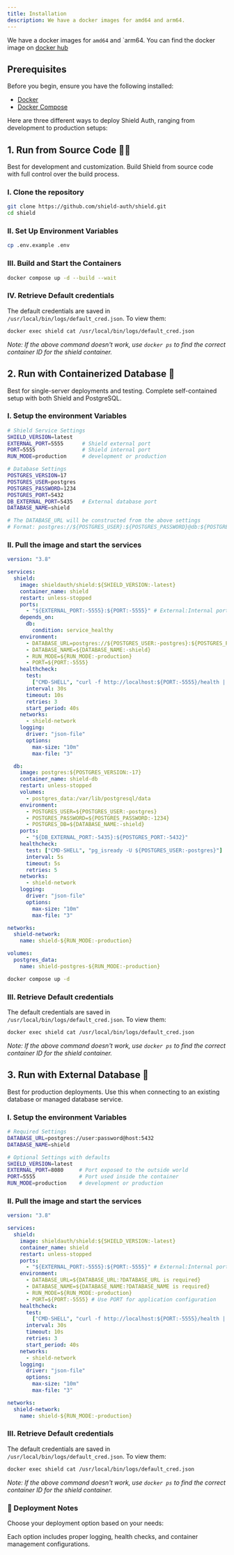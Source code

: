 ```yaml
---
title: Installation
description: We have a docker images for amd64 and arm64.
---
```


We have a docker images for `amd64` and `arm64. You can find the docker image on [docker hub](https://hub.docker.com/r/shieldauth/shield)


## Prerequisites

Before you begin, ensure you have the following installed:

- [Docker](https://docs.docker.com/get-docker/)
- [Docker Compose](https://docs.docker.com/compose/install/)

Here are three different ways to deploy Shield Auth, ranging from development to
production setups:

## 1. Run from Source Code 👨‍💻

Best for development and customization. Build Shield from source code with full
control over the build process.

<Accordions>
<Accordion title="Detailed building steps" id="build-from-source">

### I. Clone the repository

```bash title="terminal"
git clone https://github.com/shield-auth/shield.git
cd shield
```

### II. Set Up Environment Variables

```bash title="terminal"
cp .env.example .env
```

### III. Build and Start the Containers

```bash title="terminal"
docker compose up -d --build --wait
```

### IV. Retrieve Default credentials

The default credentials are saved in `/usr/local/bin/logs/default_cred.json`.
To view them:

```bash title="terminal"
docker exec shield cat /usr/local/bin/logs/default_cred.json
```

_Note: If the above command doesn't work, use `docker ps` to find the correct
container ID for the shield container._

</Accordion>
</Accordions>

## 2. Run with Containerized Database 🐳

Best for single-server deployments and testing. Complete self-contained setup
with both Shield and PostgreSQL.

<Accordions>
<Accordion title="Detailed running steps" id="run-from-docker-image">

### I. Setup the environment Variables

```bash title=".env"
# Shield Service Settings
SHIELD_VERSION=latest
EXTERNAL_PORT=5555      # Shield external port
PORT=5555               # Shield internal port
RUN_MODE=production     # development or production

# Database Settings
POSTGRES_VERSION=17
POSTGRES_USER=postgres
POSTGRES_PASSWORD=1234
POSTGRES_PORT=5432
DB_EXTERNAL_PORT=5435   # External database port
DATABASE_NAME=shield

# The DATABASE_URL will be constructed from the above settings
# Format: postgres://${POSTGRES_USER}:${POSTGRES_PASSWORD}@db:${POSTGRES_PORT}
```

### II. Pull the image and start the services

```yaml title="docker-compose.yml"
version: "3.8"

services:
  shield:
    image: shieldauth/shield:${SHIELD_VERSION:-latest}
    container_name: shield
    restart: unless-stopped
    ports:
      - "${EXTERNAL_PORT:-5555}:${PORT:-5555}" # External:Internal port mapping
    depends_on:
      db:
        condition: service_healthy
    environment:
      - DATABASE_URL=postgres://${POSTGRES_USER:-postgres}:${POSTGRES_PASSWORD:-1234}@db:${POSTGRES_PORT:-5432}
      - DATABASE_NAME=${DATABASE_NAME:-shield}
      - RUN_MODE=${RUN_MODE:-production}
      - PORT=${PORT:-5555}
    healthcheck:
      test:
        ["CMD-SHELL", "curl -f http://localhost:${PORT:-5555}/health || exit 1"]
      interval: 30s
      timeout: 10s
      retries: 3
      start_period: 40s
    networks:
      - shield-network
    logging:
      driver: "json-file"
      options:
        max-size: "10m"
        max-file: "3"

  db:
    image: postgres:${POSTGRES_VERSION:-17}
    container_name: shield-db
    restart: unless-stopped
    volumes:
      - postgres_data:/var/lib/postgresql/data
    environment:
      - POSTGRES_USER=${POSTGRES_USER:-postgres}
      - POSTGRES_PASSWORD=${POSTGRES_PASSWORD:-1234}
      - POSTGRES_DB=${DATABASE_NAME:-shield}
    ports:
      - "${DB_EXTERNAL_PORT:-5435}:${POSTGRES_PORT:-5432}"
    healthcheck:
      test: ["CMD-SHELL", "pg_isready -U ${POSTGRES_USER:-postgres}"]
      interval: 5s
      timeout: 5s
      retries: 5
    networks:
      - shield-network
    logging:
      driver: "json-file"
      options:
        max-size: "10m"
        max-file: "3"

networks:
  shield-network:
    name: shield-${RUN_MODE:-production}

volumes:
  postgres_data:
    name: shield-postgres-${RUN_MODE:-production}
```

```bash
docker compose up -d
```

### III. Retrieve Default credentials

The default credentials are saved in `/usr/local/bin/logs/default_cred.json`.
To view them:

```bash
docker exec shield cat /usr/local/bin/logs/default_cred.json
```

_Note: If the above command doesn't work, use `docker ps` to find the correct
container ID for the shield container._

</Accordion>
</Accordions>

## 3. Run with External Database 📡

Best for production deployments. Use this when connecting to an existing
database or managed database service.

<Accordions>
<Accordion title="Detailed running steps" id="run-with-external-database">

### I. Setup the environment Variables

```bash title=".env"
# Required Settings
DATABASE_URL=postgres://user:password@host:5432
DATABASE_NAME=shield

# Optional Settings with defaults
SHIELD_VERSION=latest
EXTERNAL_PORT=8080     # Port exposed to the outside world
PORT=5555              # Port used inside the container
RUN_MODE=production    # development or production
```

### II. Pull the image and start the services

```yaml title="docker-compose.yml"
version: "3.8"

services:
  shield:
    image: shieldauth/shield:${SHIELD_VERSION:-latest}
    container_name: shield
    restart: unless-stopped
    ports:
      - "${EXTERNAL_PORT:-5555}:${PORT:-5555}" # External:Internal port mapping
    environment:
      - DATABASE_URL=${DATABASE_URL:?DATABASE_URL is required}
      - DATABASE_NAME=${DATABASE_NAME:?DATABASE_NAME is required}
      - RUN_MODE=${RUN_MODE:-production}
      - PORT=${PORT:-5555} # Use PORT for application configuration
    healthcheck:
      test:
        ["CMD-SHELL", "curl -f http://localhost:${PORT:-5555}/health || exit 1"]
      interval: 30s
      timeout: 10s
      retries: 3
      start_period: 40s
    networks:
      - shield-network
    logging:
      driver: "json-file"
      options:
        max-size: "10m"
        max-file: "3"

networks:
  shield-network:
    name: shield-${RUN_MODE:-production}
```

### III. Retrieve Default credentials

The default credentials are saved in `/usr/local/bin/logs/default_cred.json`.
To view them:

```bash
docker exec shield cat /usr/local/bin/logs/default_cred.json
```

_Note: If the above command doesn't work, use `docker ps` to find the correct
container ID for the shield container._

</Accordion>
</Accordions>

### 🔄 Deployment Notes

Choose your deployment option based on your needs:

Each option includes proper logging, health checks, and container management configurations.

